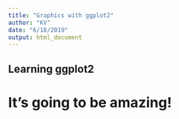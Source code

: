 ```yaml
---
title: "Graphics with ggplot2"
author: "KV"
date: "6/18/2019"
output: html_document
---
```


## Learning ggplot2

# It's going to be amazing!